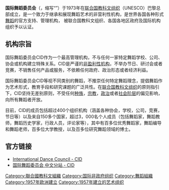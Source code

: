 '''国际舞蹈委员会'''（{{lang-fr|''Conseil International de la Danse''}}，缩写“{{lang|en|CID}}”）于1973年在[[联合国教科文组织|联合国教科文组织]]（UNESCO）巴黎总部成立，是一个致力于继承和展现舞蹈艺术的非营利性机构，是世界各国各种形式[[舞蹈|舞蹈]]的官方支持、管理机构， 被联合国教科文组织、各国各地区政府及国际机构组织予以认证。

== 机构宗旨 ==
国际舞蹈委员会CID作为一个最高管理机构，不与任何一家特定舞蹈学校、公司、协会或机构建立特殊关系。CID是严谨的[[非盈利性机构|非盈利性机构]]，不举办节日、研讨会或者竞赛，不销售任何产品或服务，不依赖任何政府、政治形态或者经济利益。

国际舞蹈委员会CID等视不同类别的舞蹈，不推崇任何特定舞蹈理念，提倡舞蹈作为艺术形式，教育手段和研究课题的广泛共性。在[[联合国教科文组织|联合国教科文组织]]的原则指引下，CID坚持无差别原则，不受任何[[种族|种族]]，[[宗教|宗教]]，[[政治|政治]]或者[[社会阶层|社会阶层]]的偏见影响，向所有舞蹈者开放。

目前，CID的成员包括超过400个组织机构（涵盖各种协会，学校，公司，竞赛，节日等）以及来自150多个国家，超过3，000名个人成员（包括舞蹈家，舞蹈教师，舞蹈历史学家，行政人员，评论家等），其中有百多位优秀舞蹈家，舞蹈编导和舞蹈老师，百多位大学教授，以及百多位研究舞蹈领域的博士。

== 官方链接 ==
*[http://www.cid-unesco.org International Dance Council - CID]{{Wayback|url=http://www.cid-unesco.org/ |date=20200305083458 }}
*[http://www.chinese.cid-unesco.org 国际舞蹈委员会 中文分站 - CID]{{Wayback|url=http://www.chinese.cid-unesco.org/ |date=20200915121006 }}

[[Category:聯合國教科文組織|Category:聯合國教科文組織]]
[[Category:国际非政府组织|Category:国际非政府组织]]
[[Category:舞蹈組織|Category:舞蹈組織]]
[[Category:巴黎組織
[[Category:1957年欧洲建立|Category:1957年欧洲建立]]
[[Category:1957年建立的艺术组织|Category:1957年建立的艺术组织]]